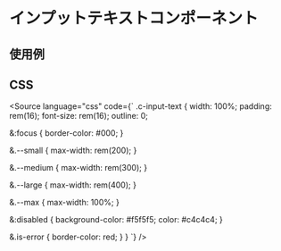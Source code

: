 
<Meta of={Stories} />

# インプットテキストコンポーネント

## 使用例

<Canvas of={Stories.base} />

## CSS
<Source
  language="css"
  code={`
.c-input-text {
  width: 100%;
  padding: rem(16);
  font-size: rem(16);
  outline: 0;

  &:focus {
    border-color: #000;
  }

  &.--small {
    max-width: rem(200);
  }

  &.--medium {
    max-width: rem(300);
  }

  &.--large {
    max-width: rem(400);
  }

  &.--max {
    max-width: 100%;
  }

  &:disabled {
    background-color: #f5f5f5;
    color: #c4c4c4;
  }

  &.is-error {
    border-color: red;
  }
}
  `}
/>



